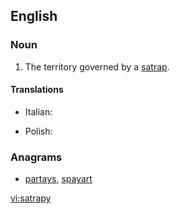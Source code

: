 ==English==

===Noun===
{{en-noun|satrapies}}

# The territory governed by a [[satrap]].

====Translations====
{{trans-top|territory}}
* Italian: {{t+|it|satrapia|f}}
{{trans-mid}}
* Polish: {{t-|pl|satrapia|f}}
{{trans-bottom}}

===Anagrams===
* [[partays#English|partays]], [[spayart#English|spayart]]

[[vi:satrapy]]